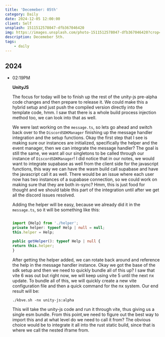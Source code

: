 ```yaml
---
title: 'Decemeber: 05th'
category: Daily
date: 2024-12-05 12:00:00
client: Self
unsplash: 1511512578047-dfb367046420
img: https://images.unsplash.com/photo-1511512578047-dfb367046420?crop=entropy&cs=srgb&fm=jpg&ixid=MnwzNjM5Nzd8MHwxfHJhbmRvbXx8fHx8fHx8fDE2ODE3NDg2ODY&ixlib=rb-4.0.3&q=85
description: Decemeber 5th.
tags:
    - daily
---
```



## 2024

-   02:19PM

    **UnityJS**

    The focus for today will be to finish up the rest of the unity-js pre-alpha code changes and then prepare to release it.
    We could make this a hybrid setup and just push the compiled version directly into the template code, hmm.
    I saw that there is a whole build process injection method too, we can look into that as well.

    We were last working on the `message.ts`, so lets go ahead and switch back over to the `DiscordSDKManager` finishing up the message handler integration and the setup functions.
    Okay the first step that I see is making sure our instances are initialized, specifically the helper and the event manager, then we can integrate the message handler?
    The goal is still the same, we want all our singletons to be called through our instance of `DiscordSDKManager`!
    I did notice that in our notes, we would want to integrate supabase as well from the client side for the javascript functions, this way we can have the wasm build call supabase and have the javascript call it as well.
    There would be an issue where each user now has two instances of a supabase connection, so we could work on making sure that they are both in-sync?
    Hmm, this is just food for thought and we should table this part of the integration until after we get all the discord issues resolved.
    

    Adding the helper will be easy, because we already did it in the `message.ts`, so it will be something like this:
    ```ts

    import {Help} from './helper';
    private helper: typeof Help | null = null;
    this.helper = Help;

    public getHelper(): typeof Help | null {
    return this.helper;
    }

    ```

    After getting the helper added, we can rotate back around and reference the help in the message handler instance.
    Okay we got the base of the sdk setup and then we need to quickly bundle all of this up?
    I saw that vite 6 was out but right now, we will keep using vite 5 until the next nx update.
    To bundle all of this, we will quickly create a new vite configuration file and then a quick command for the nx system.
    Our end result will be:

    ```shell
    ./kbve.sh -nx unity-js:alpha
    ```

    This will take the unity-js code and run it through vite, thus giving us a single esm bundle.
    From this point,we need to figure out the best way to import this and at what level do we need to call it from?
    The obvious choice would be to integrate it all into the rust static build, since that is where we call the nested iframe from.    


<Adsense />